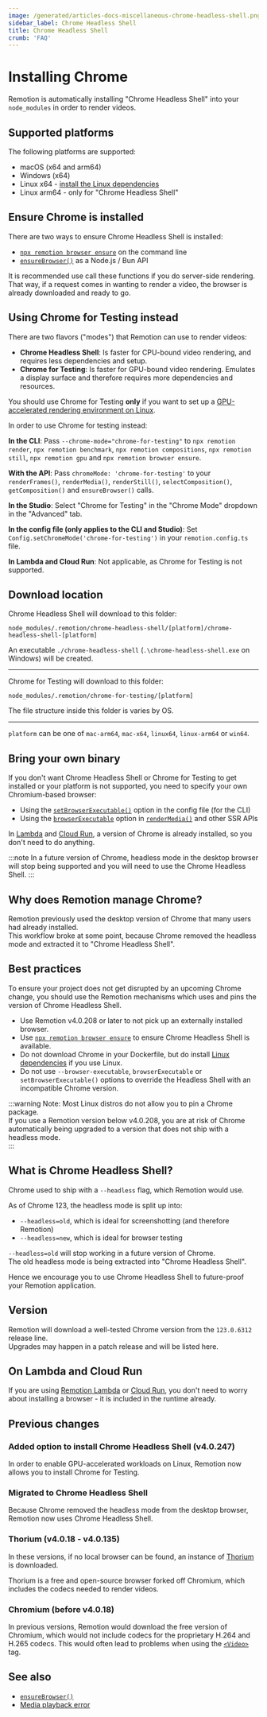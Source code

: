 ```yaml
---
image: /generated/articles-docs-miscellaneous-chrome-headless-shell.png
sidebar_label: Chrome Headless Shell
title: Chrome Headless Shell
crumb: 'FAQ'
---
```


# Installing Chrome <AvailableFrom v="4.0.247"/>

Remotion is automatically installing "Chrome Headless Shell" into your `node_modules` in order to render videos.

## Supported platforms

The following platforms are supported:

- macOS (x64 and arm64)
- Windows (x64)
- Linux x64 - [install the Linux dependencies](/docs/miscellaneous/linux-dependencies)
- Linux arm64 - only for "Chrome Headless Shell"

## Ensure Chrome is installed

There are two ways to ensure Chrome Headless Shell is installed:

- [`npx remotion browser ensure`](/docs/cli/browser/ensure) on the command line
- [`ensureBrowser()`](/docs/renderer/ensure-browser) as a Node.js / Bun API

It is recommended use call these functions if you do server-side rendering.  
That way, if a request comes in wanting to render a video, the browser is already downloaded and ready to go.

## Using Chrome for Testing instead

There are two flavors ("modes") that Remotion can use to render videos:

- **Chrome Headless Shell**: Is faster for CPU-bound video rendering, and requires less dependencies and setup.
- **Chrome for Testing**: Is faster for GPU-bound video rendering. Emulates a display surface and therefore requires more dependencies and resources.

You should use Chrome for Testing **only** if you want to set up a [GPU-accelerated rendering environment on Linux](/docs/miscellaneous/cloud-gpu).

In order to use Chrome for testing instead:

**In the CLI**: Pass `--chrome-mode="chrome-for-testing"` to `npx remotion render`, `npx remotion benchmark`, `npx remotion compositions`, `npx remotion still`, `npx remotion gpu` and `npx remotion browser ensure`.

**With the API**: Pass `chromeMode: 'chrome-for-testing'` to your `renderFrames()`, `renderMedia()`, `renderStill()`, `selectComposition()`, `getComposition()` and `ensureBrowser()` calls.

**In the Studio**: Select "Chrome for Testing" in the "Chrome Mode" dropdown in the "Advanced" tab.

**In the config file (only applies to the CLI and Studio)**: Set `Config.setChromeMode('chrome-for-testing')` in your `remotion.config.ts` file.

**In Lambda and Cloud Run**: Not applicable, as Chrome for Testing is not supported.

## Download location

Chrome Headless Shell will download to this folder:

```
node_modules/.remotion/chrome-headless-shell/[platform]/chrome-headless-shell-[platform]
```

An executable `./chrome-headless-shell` (`.\chrome-headless-shell.exe` on Windows) will be created.

<hr />

Chrome for Testing will download to this folder:

```
node_modules/.remotion/chrome-for-testing/[platform]
```

The file structure inside this folder is varies by OS.

<hr />

`platform` can be one of `mac-arm64`, `mac-x64`, `linux64`, `linux-arm64` or `win64`.

## Bring your own binary

If you don't want Chrome Headless Shell or Chrome for Testing to get installed or your platform is not supported, you need to specify your own Chromium-based browser:

- Using the [`setBrowserExecutable()`](/docs/config#setbrowserexecutable) option in the config file (for the CLI)
- Using the [`browserExecutable`](/docs/renderer/render-media) option in [`renderMedia()`](/docs/renderer/render-media) and other SSR APIs

In [Lambda](/docs/lambda) and [Cloud Run](/docs/cloudrun), a version of Chrome is already installed, so you don't need to do anything.

:::note
In a future version of Chrome, headless mode in the desktop browser will stop being supported and you will need to use the Chrome Headless Shell.
:::

## Why does Remotion manage Chrome?

Remotion previously used the desktop version of Chrome that many users had already installed.  
This workflow broke at some point, because Chrome removed the headless mode and extracted it to "Chrome Headless Shell".

## Best practices

To ensure your project does not get disrupted by an upcoming Chrome change, you should use the Remotion mechanisms which uses and pins the version of Chrome Headless Shell.

- Use Remotion v4.0.208 or later to not pick up an externally installed browser.
- Use [`npx remotion browser ensure`](/docs/cli/browser/ensure) to ensure Chrome Headless Shell is available.
- Do not download Chrome in your Dockerfile, but do install [Linux dependencies](/docs/miscellaneous/linux-dependencies) if you use Linux.
- Do not use `--browser-executable`, `browserExecutable` or `setBrowserExecutable()` options to override the Headless Shell with an incompatible Chrome version.

:::warning
Note: Most Linux distros do not allow you to pin a Chrome package.  
If you use a Remotion version below v4.0.208, you are at risk of Chrome automatically being upgraded to a version that does not ship with a headless mode.  
:::

## What is Chrome Headless Shell?

Chrome used to ship with a `--headless` flag, which Remotion would use.

As of Chrome 123, the headless mode is split up into:

- `--headless=old`, which is ideal for screenshotting (and therefore Remotion)
- `--headless=new`, which is ideal for browser testing

`--headless=old` will stop working in a future version of Chrome.  
The old headless mode is being extracted into "Chrome Headless Shell".

Hence we encourage you to use Chrome Headless Shell to future-proof your Remotion application.

## Version

Remotion will download a well-tested Chrome version from the `123.0.6312` release line.  
Upgrades may happen in a patch release and will be listed here.

## On Lambda and Cloud Run

If you are using [Remotion Lambda](/docs/lambda) or [Cloud Run](/docs/cloudrun), you don't need to worry about installing a browser - it is included in the runtime already.

## Previous changes

### Added option to install Chrome Headless Shell (v4.0.247)

In order to enable GPU-accelerated workloads on Linux, Remotion now allows you to install Chrome for Testing.

### Migrated to Chrome Headless Shell

Because Chrome removed the headless mode from the desktop browser, Remotion now uses Chrome Headless Shell.

### Thorium (v4.0.18 - v4.0.135)

In these versions, if no local browser can be found, an instance of [Thorium](https://thorium.rocks/) is downloaded.

Thorium is a free and open-source browser forked off Chromium, which includes the codecs needed to render videos.

### Chromium (before v4.0.18)

In previous versions, Remotion would download the free version of Chromium, which would not include codecs for the proprietary H.264 and H.265 codecs.
This would often lead to problems when using the [`<Video>`](/docs/video) tag.

## See also

- [`ensureBrowser()`](/docs/renderer/ensure-browser)
- [Media playback error](/docs/media-playback-error)
